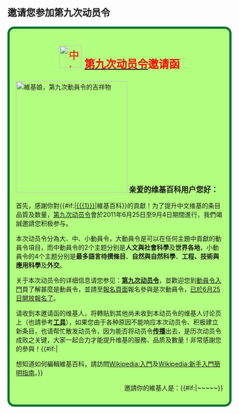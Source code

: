==邀请您参加第九次动员令==
<div style="border: 5px solid #127436; background: rgb(179, 255, 128); padding: 1em; -moz-border-radius: 15px; -webkit-border-radius: 15px; border-radius: 15px;">

<font style="font-size: 170%; " ><center><font color=red>[[File:Wikipedia-logo-v2-zh.svg|50px|中文维基百科]] '''[[Wikipedia:动员令/第九次动员令|<font color=red>第九次动员令</font>]]邀请函'''</center></font></font>
[[File:Wikipe-tan_do_not.png|250px|right|維基娘，第九次動員令的吉祥物]]
<big>'''亲爱的维基百科用户{{PAGENAME}}您好：'''</big>

首先，感謝你對{{#if:{{{1|}}}|[[{{{1}}}]]|維基百科}}的貢獻！为了提升中文维基的条目品質及数量，[[Wikipedia:动员令/第九次动员令|第九次动员令]]會於2011年6月25日至9月4日期間進行，我們竭誠邀請您积极参与。

本次动员令分為大、中、小動員令，大動員令是可以在任何主題中貢獻的動員令項目，而中動員令的2个主题分别是'''人文與社會科學'''及'''世界各地'''，小動員令的4个主题分别是'''最多語言待撰條目'''、'''自然與自然科學'''、'''工程、技術與應用科學'''及'''外交'''。

关于本次动员令的详细信息请您参见：'''[[Wikipedia:動員令/第九次動員令|第九次动员令]]'''，並歡迎您到[[Wikipedia:動員令/第九次動員令/新手入門|動員令入門]]頁了解甚麼是動員令，並請至[[Wikipedia:動員令/第九次動員令/報名|報名頁面]]報名參與是次動員令，<u>已於6月25日開放報名了</u>。

请收到本邀请函的维基人，将'''{{Tls|动员令}}'''轉贴到其他尚未收到本动员令的维基人讨论页上（也請參考'''[[維基百科:動員令/第九次動員令/工具|工具]]'''），如果您由于各种原因不能响应本次动员令、积极建立新条目，也请帮忙散发动员令，因为能否将动员令'''[[維基百科:动员令/散发动员令|传播]]'''出去，是历次动员令成败之关键，大家一起合力才能提升维基的服務、品质及數量！非常感謝您的參與！{{#if:{{{newuser|}}}|

想知道如何編輯維基百科，請訪問[[Wikipedia:入門]]及[[Wikipedia:新手入門簡明指南]]。}}

<div align="right">邀請你的維基人是：{{{sign|~~<includeonly></includeonly>~~}}}{{#if:{{{sign|}}}|~<includeonly></includeonly>~~<includeonly></includeonly>~~}}</div></div><noinclude>
{{Documentation}}</noinclude>